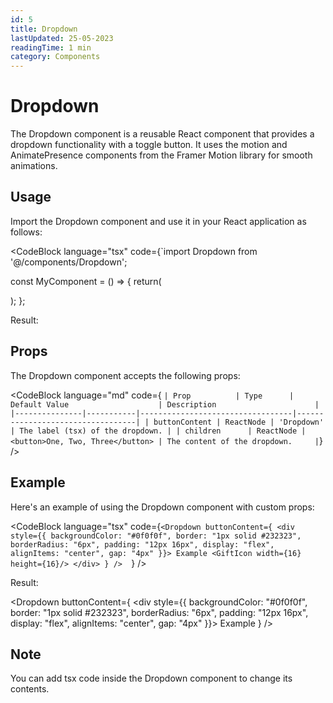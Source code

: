 ```yaml
---
id: 5
title: Dropdown
lastUpdated: 25-05-2023
readingTime: 1 min
category: Components
---
```


# Dropdown

The Dropdown component is a reusable React component that provides a dropdown functionality with a toggle button. It uses the motion and AnimatePresence components from the Framer Motion library for smooth animations.

## Usage

Import the Dropdown component and use it in your React application as follows:

<CodeBlock language="tsx" code={`import Dropdown from '@/components/Dropdown';

const MyComponent = () => {
	return(
		<div>
			<Dropdown />
		</div>
	); 
};


Result: 
<Dropdown />

## Props
The Dropdown component accepts the following props:

<CodeBlock language="md" code={
`| Prop          | Type      | Default Value                    | Description                      |
|---------------|-----------|----------------------------------|----------------------------------|
| buttonContent | ReactNode | 'Dropdown'                       | The label (tsx) of the dropdown. |
| children      | ReactNode | <button>One, Two, Three</button> | The content of the dropdown.     |`} />

## Example

Here's an example of using the Dropdown component with custom props:

<CodeBlock language="tsx" code={`<Dropdown
    buttonContent={
        <div style={{
            backgroundColor: "#0f0f0f",
            border: "1px solid #232323",
            borderRadius: "6px",
            padding: "12px 16px",
            display: "flex",
            alignItems: "center",
            gap: "4px"
        }}>
            Example
            <GiftIcon width={16} height={16}/>
        </div>
    }
/>  `} />

Result: 

<Dropdown
    buttonContent={
        <div style={{
            backgroundColor: "#0f0f0f",
            border: "1px solid #232323",
            borderRadius: "6px",
            padding: "12px 16px",
            display: "flex",
            alignItems: "center",
            gap: "4px"
        }}>
            Example
            <GiftIcon width={16} height={16}/>
        </div>
    }
/>   


## Note

You can add tsx code inside the Dropdown component to change its contents.